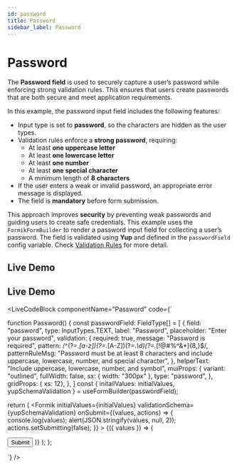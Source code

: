 ```yaml
---
id: password
title: Password
sidebar_label: Password
---
```



# Password
The **Password field** is used to securely capture a user’s password while enforcing strong validation rules. This ensures that users create passwords that are both secure and meet application requirements.  

In this example, the password input field includes the following features:

- Input type is set to **password**, so the characters are hidden as the user types.  
- Validation rules enforce a **strong password**, requiring:
  - At least **one uppercase letter**  
  - At least **one lowercase letter**  
  - At least **one number**  
  - At least **one special character**  
  - A minimum length of **8 characters**  
- If the user enters a weak or invalid password, an appropriate error message is displayed.  
- The field is **mandatory** before form submission.  

This approach improves **security** by preventing weak passwords and guiding users to create safe credentials.
This example uses the `FormikFormBuilder` to render a password input field for collecting a user’s password. The field is validated using **Yup** and defined in the `passwordField` config variable. Check [Validation Rules](/docs/getting-started/my-doc-configuration#validation-rules) for more detail.
## Live Demo



## Live Demo
<LiveCodeBlock
  componentName="Password"
  code={`

function Password() {
  const passwordField: FieldType[] = [
  {
    field: "password",
    type: InputTypes.TEXT,
    label: "Password",
    placeholder: "Enter your password",
    validation: {
      required: true,
      message: "Password is required",
     pattern:
 /^(?=.*[a-z])(?=.*[A-Z])(?=.*\\d)(?=.*[!@#$%^&*])[A-Za-z\\d!@#$%^&*]{8,}$/,
      patternRuleMsg:
        "Password must be at least 8 characters and include uppercase, lowercase, number, and special character",
    },
    helperText: "Include uppercase, lowercase, number, and symbol",
    muiProps: {
      variant: "outlined",
      fullWidth: false,
      sx: { width: "300px" },
      type: "password",
    },
    gridProps: { xs: 12},
  },
]
  const { initailValues: initialValues, yupSchemaValidation } = useFormBuilder(passwordField);

  return (
    <Formik
      initialValues={initialValues}
      validationSchema={yupSchemaValidation}
      onSubmit={(values, actions) => {
        console.log(values);
        alert(JSON.stringify(values, null, 2));
        actions.setSubmitting(false);
      }}
    >
      {({ values }) => (
        <Form>
          <FormBuilder
            group="form"
            values={values}
            data-test="form"
            fields={passwordField}
          />
          <Box
            width="100%"
            display="flex"
            justifyContent="center"
            alignItems="center"
            mt={2}
          >
            <Button variant="solid" type="submit">
              Submit
            </Button>
          </Box>
        </Form>
      )}
    </Formik>
  );
};


`}
/>
